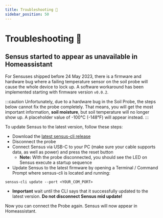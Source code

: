```yaml
---
title: Troubleshooting 🔧
sidebar_position: 50
---
```


# Troubleshooting 🔧

## Sensus started to appear as unavailable in Homeassistant

For Sensuses shipped before 24 May 2023, there is a firmware and hardware bug where a failing temperature sensor
on the soil probe will cause the whole device to lock up. A software workaround has been implemented starting with
firmware version `v0.0.2`.

:::caution 
Unfortunately, due to a hardware bug in the Soil Probe, the steps below cannot fix the probe completely. That means, you will
get the most important information, **soil moisture**, but soil temperature will no longer show up. A placeholder value of -100°C (-148°F)
will appear instead.
:::

To update Sensus to the latest version, follow these steps:

- Download the [latest sensus-cli release](https://github.com/Ardelean-Calin/sensus-cli/releases/latest)
- Disconnect the probe
- Connect Sensus via USB-C to your PC (make sure your cable supports data, as well as power) and press the reset button
  - **Note:** With the probe disconnected, you should see the LED on Sensus execute a startup sequence
- Update Sensus to the latest firmware by opening a Terminal / Command Prompt where sensus-cli is located and running:
```
sensus-cli update --port <YOUR_COM_PORT>
```
- **Important** wait until the CLI says that it successfully updated to the latest version. **Do not disconnect Sensus mid update!**

Now you can connect the Probe again. Sensus will now appear in Homeassistant.
